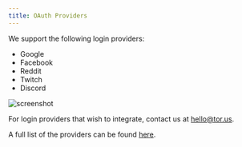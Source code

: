 ```yaml
---
title: OAuth Providers
---
```


We support the following login providers:

- Google
- Facebook
- Reddit
- Twitch
- Discord

![screenshot](/contents/screenshot-2020-01-02-at-4.58.56-pm.png)

For login providers that wish to integrate, contact us at hello@tor.us.

A full list of the providers can be found
[here](../../customauth/supported-authenticators-verifiers).
